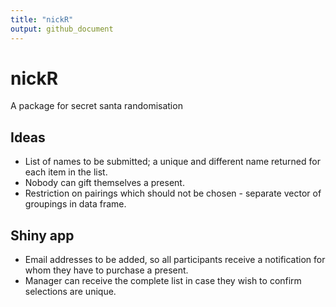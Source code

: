 ```yaml
---
title: "nickR"
output: github_document
---
```


# nickR
A package for secret santa randomisation

## Ideas

* List of names to be submitted; a unique and different name returned for each item in the list.
* Nobody can gift themselves a present.
* Restriction on pairings which should not be chosen - separate vector of groupings in data frame.

## Shiny app

* Email addresses to be added, so all participants receive a notification for whom they have to purchase a present.
* Manager can receive the complete list in case they wish to confirm selections are unique.
